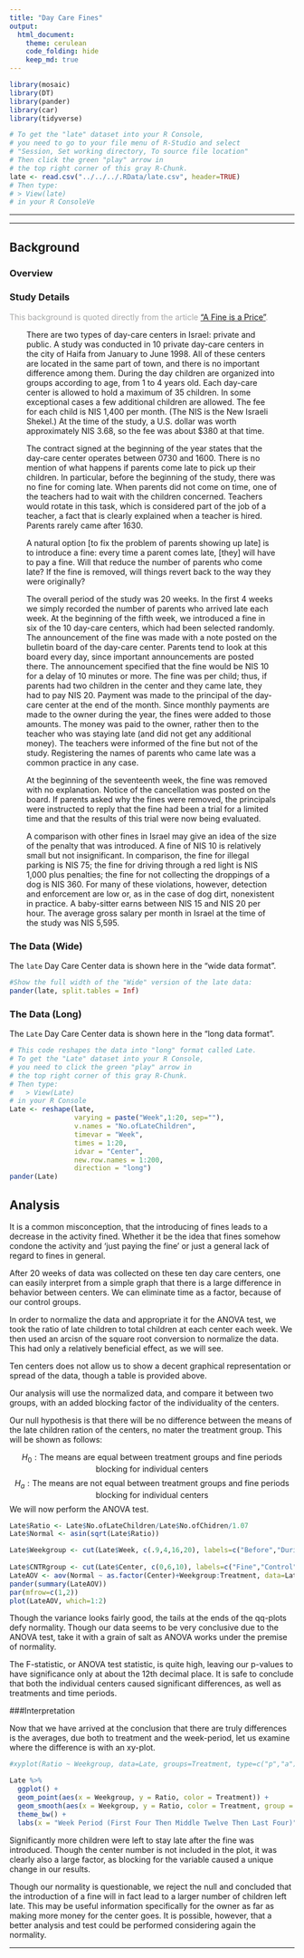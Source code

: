 ```yaml
---
title: "Day Care Fines"
output: 
  html_document:
    theme: cerulean
    code_folding: hide
    keep_md: true
---
```


<script type="text/javascript">
 function showhide(id) {
    var e = document.getElementById(id);
    e.style.display = (e.style.display == 'block') ? 'none' : 'block';
 }
</script>

```r
library(mosaic)
library(DT)
library(pander)
library(car)
library(tidyverse)

# To get the "late" dataset into your R Console, 
# you need to go to your file menu of R-Studio and select
# "Session, Set working directory, To source file location"
# Then click the green "play" arrow in 
# the top right corner of this gray R-Chunk. 
late <- read.csv("../../../.RData/late.csv", header=TRUE)
# Then type:
# > View(late)
# in your R ConsoleVe
```



----

<!--If you want to give your critiquers some ideas about what you have questions on and would like help with, place those details here.-->



<!--End your comments to your critiquers before this line.-->

----


## Background {.tabset .tabset-fade}

### Overview
<!-- Be sure to add your own background here before beginning the Analysis. -->







<!--End your background before here.-->
<!--Click the little black arrow to 
the left to expand/hide these next sections.-->
### Study Details

<div style="color:#a8a8a8;">
This background is quoted directly from the article ["A Fine is a Price"](http://rady.ucsd.edu/faculty/directory/gneezy/pub/docs/fine.pdf). 
</div>

<div style="padding-left:30px; padding-right:30px;">

There are two types of day-care centers in Israel: private and public. A study was conducted in 10 private day-care centers in the city of Haifa from January to June 1998. All of these centers are located in the same part of town, and there is no important difference among them. During the day children are organized into groups according to age, from 1 to 4 years old. Each day-care center is allowed to hold a maximum of 35 children. In some exceptional cases a few additional children are allowed. The fee for each child is NIS 1,400 per month. (The NIS is the New Israeli Shekel.) At the time of the study, a U.S. dollar was worth approximately NIS 3.68, so the fee was about $380 at that time. 

The contract signed at the beginning of the year states that the day-care
center operates between 0730 and 1600. There is no mention of what happens if parents come late to pick up their children. In particular, before the beginning of the study, there was no fine for coming late. When parents did not come on time, one of the teachers had to wait with the children concerned. Teachers would rotate in this task, which is considered part of the job of a teacher, a fact that is clearly explained when a teacher is hired. Parents rarely came after 1630. 

A natural option [to fix the problem of parents showing up late] is to introduce a fine: every time a parent comes late, [they] will have to pay a fine. Will that reduce the number of parents who come late? If the fine is removed, will things revert back to the way they were originally?

The overall period of the study was 20 weeks. In the first 4 weeks we
simply recorded the number of parents who arrived late each week. At the
beginning of the fifth week, we introduced a fine in six of the 10 day-care centers, which had been selected randomly. The announcement of the fine was made with a note posted on the bulletin board of the day-care center. Parents tend to look at this board every day, since important announcements are posted there. The announcement specified that the fine would be NIS 10 for a delay of 10 minutes or more. The fine was per child; thus, if parents had two children in the center and they came late, they had to pay NIS 20. Payment was made to the principal of the day-care center at the end of the month. Since monthly payments are made to the owner during the year, the fines were added to those amounts. The money was paid to the owner, rather then to the teacher who was staying late (and did not get any additional money). The teachers were informed of the fine but not of the study. Registering the names of parents who came late was a common practice in any case.

At the beginning of the seventeenth week, the fine was removed with no explanation. Notice of the cancellation was posted on the board. If parents asked why the fines were removed, the principals were instructed to reply that the fine had been a trial for a limited time and that the results of this trial were now being evaluated.

A comparison with other fines in Israel may give an idea of the size of
the penalty that was introduced. A fine of NIS 10 is relatively small but not insignificant. In comparison, the fine for illegal parking is NIS 75; the fine for driving through a red light is NIS 1,000 plus penalties; the fine for not collecting the droppings of a dog is NIS 360. For many of these violations, however, detection and enforcement are low or, as in the case of dog dirt, nonexistent in practice. A baby-sitter earns between NIS 15 and NIS 20 per hour. The average gross salary per month in Israel at the time of the study was NIS 5,595.

</div>


### The Data (Wide)


The `late` Day Care Center data is shown here in the "wide data format". 

```r
#Show the full width of the "Wide" version of the late data:
pander(late, split.tables = Inf)
```


### The Data (Long)

The `Late` Day Care Center data is shown here in the "long data format".

```r
# This code reshapes the data into "long" format called Late.
# To get the "Late" dataset into your R Console, 
# you need to click the green "play" arrow in 
# the top right corner of this gray R-Chunk. 
# Then type:
#   > View(Late)
# in your R Console
Late <- reshape(late,
                varying = paste("Week",1:20, sep=""), 
                v.names = "No.ofLateChildren",
                timevar = "Week", 
                times = 1:20, 
                idvar = "Center",
                new.row.names = 1:200,
                direction = "long")
pander(Late)
```


 
##  
<!-- You can begin writing again after here.-->



## Analysis

It is a common misconception, that the introducing of fines leads to a decrease in the activity fined. Whether it be the idea that fines somehow condone the activity and 'just paying the fine' or just a general lack of regard to fines in general.

After 20 weeks of data was collected on these ten day care centers, one can easily interpret from a simple graph that there is a large difference in behavior between centers. We can eliminate time as a factor, because of our control groups.

In order to normalize the data and appropriate it for the ANOVA test, we took the ratio of late children to total children at each center each week. We then used an arcisn of the square root conversion to normalize the data. This had only a relatively beneficial effect, as we will see.

Ten centers does not allow us to show a decent graphical representation or spread of the data, though a table is provided above.

Our analysis will use the normalized data, and compare it between two groups, with an added blocking factor of the individuality of the centers.

Our null hypothesis is that there will be no difference between the means of the late children ration of the centers, no mater the treatment group. This will be shown as follows:

$$
  H_0: {\text{The means are equal between treatment groups and fine periods blocking for individual centers}}  
$$
$$
H_a: {\text{The means are not equal between treatment groups and fine periods blocking for individual centers}}
$$
We will now perform the ANOVA test.

```r
Late$Ratio <- Late$No.ofLateChildren/Late$No.ofChidren/1.07
Late$Normal <- asin(sqrt(Late$Ratio))

Late$Weekgroup <- cut(Late$Week, c(.9,4,16,20), labels=c("Before","During-Fine","Post-Fine"))
 
Late$CNTRgroup <- cut(Late$Center, c(0,6,10), labels=c("Fine","Control"))
LateAOV <- aov(Normal ~ as.factor(Center)+Weekgroup:Treatment, data=Late)
pander(summary(LateAOV))
par(mfrow=c(1,2))
plot(LateAOV, which=1:2)
```

Though the variance looks fairly good, the tails at the ends of the qq-plots defy normality. Though our data seems to be very conclusive due to the ANOVA test, take it with a grain of salt as ANOVA works under the premise of normality. 

The F-statistic, or ANOVA test statistic, is quite high, leaving our p-values to have significance only at about the 12th decimal place. It is safe to conclude that both the individual centers caused significant differences, as well as treatments and time periods.


###Interpretation


Now that we have arrived at the conclusion that there are truly differences is the averages, due both to treatment and the week-period, let us examine where the difference is with an xy-plot.

```r
#xyplot(Ratio ~ Weekgroup, data=Late, groups=Treatment, type=c("p","a"), main="Significance of the Interaction", auto.key=list(corner=c(1,1)))

Late %>% 
  ggplot() +
  geom_point(aes(x = Weekgroup, y = Ratio, color = Treatment)) +
  geom_smooth(aes(x = Weekgroup, y = Ratio, color = Treatment, group = Treatment), se = FALSE) +
  theme_bw() +
  labs(x = "Week Period (First Four Then Middle Twelve Then Last Four)", y = "Ratio of Late Children", title = "Significantly More Parents Were Late to Pick Up Kids After a Fine Was Introduced.", subtitle = "The Social Contract is More Expensive than a Simple Fine")

```

Significantly more children were left to stay late after the fine was introduced. Though the center number is not included in the plot, it was clearly also a large factor, as blocking for the variable caused a unique change in our results. 

Though our normality is questionable, we reject the null and concluded that the introduction of a fine will in fact lead to a larger number of children left late. This may be useful information specifically for the owner as far as making more money for the center goes. It is possible, however,  that a better analysis and test could be performed considering again the normality.

-----------------------------------------------------------------------------------